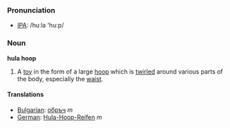 === Pronunciation ===
*[[w:IPA|IPA]]: /huːla 'huːp/
===Noun===

'''hula hoop'''

# A [[toy]] in the form of a large [[hoop]] which is [[twirl]]ed around various parts of the body, especially the [[waist]].

====Translations====
*[[Bulgarian]]: [[обръч]] ''m''
*[[German]]: [[Hula-Hoop-Reifen]] ''m''